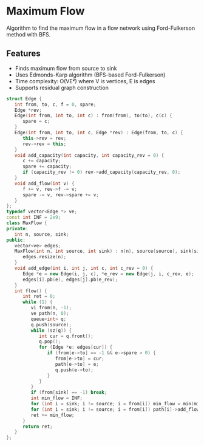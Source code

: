 # Maximum Flow

Algorithm to find the maximum flow in a flow network using Ford-Fulkerson method with BFS.

## Features
- Finds maximum flow from source to sink
- Uses Edmonds-Karp algorithm (BFS-based Ford-Fulkerson)
- Time complexity: O(VE²) where V is vertices, E is edges
- Supports residual graph construction

```cpp
struct Edge {
   int from, to, c, f = 0, spare;
   Edge *rev;
   Edge(int from, int to, int c) : from(from), to(to), c(c) {
      spare = c;
   }
   Edge(int from, int to, int c, Edge *rev) : Edge(from, to, c) {
      this->rev = rev;
      rev->rev = this;
   }
   void add_capacity(int capacity, int capacity_rev = 0) {
      c += capacity;
      spare += capacity;
      if (capacity_rev != 0) rev->add_capacity(capacity_rev, 0);
   }
   void add_flow(int v) {
      f += v, rev->f -= v;
      spare -= v, rev->spare += v;
   }
};
typedef vector<Edge *> ve;
const int INF = 2e9;
class MaxFlow {
private:
   int n, source, sink;
public:
   vector<ve> edges;
   MaxFlow(int n, int source, int sink) : n(n), source(source), sink(sink) {
      edges.resize(n);
   }
   void add_edge(int i, int j, int c, int c_rev = 0) {
      Edge *e = new Edge(i, j, c), *e_rev = new Edge(j, i, c_rev, e);
      edges[i].pb(e), edges[j].pb(e_rev);
   }
   int flow() {
      int ret = 0;
      while (1) {
         vi from(n, -1);
         ve path(n, 0);
         queue<int> q;
         q.push(source);
         while (sz(q)) {
            int cur = q.front();
            q.pop();
            for (Edge *e: edges[cur]) {
               if (from[e->to] == -1 && e->spare > 0) {
                  from[e->to] = cur;
                  path[e->to] = e;
                  q.push(e->to);
               }
            }
         }
         if (from[sink] == -1) break;
         int min_flow = INF;
         for (int i = sink; i != source; i = from[i]) min_flow = min(min_flow, path[i]->spare);
         for (int i = sink; i != source; i = from[i]) path[i]->add_flow(min_flow);
         ret += min_flow;
      }
      return ret;
   }
};
```
